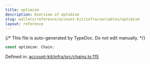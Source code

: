 ```yaml
---
title: optimism
description: Overview of optimism
slug: wallets/reference/account-kit/infra/variables/optimism
layout: reference
---
```


{/* This file is auto-generated by TypeDoc. Do not edit manually. */}

```ts
const optimism: Chain;
```

Defined in: [account-kit/infra/src/chains.ts:115](https://github.com/alchemyplatform/aa-sdk/blob/c1a84188d03473acac2fdb49fb7cd7fdba73169b/account-kit/infra/src/chains.ts#L115)
